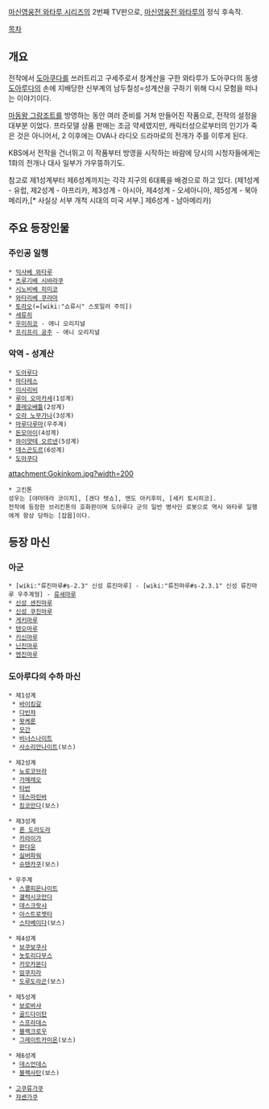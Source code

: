 [[마신영웅전 와타루 시리즈]]의 2번째 TV판으로, [[마신영웅전 와타루]]의 정식 후속작. 

[[목차]]

== 개요 ==
전작에서 [[도아쿠다]]를 쓰러트리고 구세주로서 창계산을 구한 와타루가 도아쿠다의 동생 [[도아루다]]의 손에 지배당한 신부계의 남두칠성=성계산을 구하기 위해 다시 모험을 떠나는 이야기이다. 

[[마동왕 그랑조트]]를 방영하는 동안 여러 준비를 거쳐 만들어진 작품으로, 전작의 설정을 대부분 이었다. 프라모델 상품 판매는 조금 약세였지만, 캐릭터성으로부터의 인기가 죽은 것은 아니어서, 2 이후에는 OVA나 라디오 드라마로의 전개가 주를 이루게 된다. 

KBS에서 전작을 건너뛰고 이 작품부터 방영을 시작하는 바람에 당시의 시청자들에게는 1화의 전개나 대사 일부가 갸우뚱하기도.

참고로 제1성계부터 제6성계까지는 각각 지구의 6대륙을 배경으로 하고 있다.
(제1성계 - 유럽, 제2성계 - 아프리카, 제3성계 - 아시아, 제4성계 - 오세아니아, 제5성계 - 북아메리카,[* 사실상 서부 개척 시대의 미국 서부.] 제6성계 - 남아메리카)

== 주요 등장인물 ==
=== 주인공 일행 ===
 * [[익사베 와타루]]
 * [[츠루기베 시바라쿠]]
 * [[시노비베 히미코]]
 * [[와타리베 쿠라마]]
 * [[토라오]](=[wiki:"쇼류시" 스포일러 주의])
 * [[세류히]]
 * [[우미히코]] - 애니 오리지널
 * [[프리프리 공주]] - 애니 오리지널

=== 악역 - 성계산 ===
 * [[도아루다]]
 * [[마다레스]]
 * [[이사리비]]
 * [[루이 오마카세]](1성계)
 * [[클레오배틀]](2성계)
 * [[오라 노무가나]](3성계)
 * [[마루다루마]](우주계)
 * [[돈모아이]](4성계)
 * [[와이얏테 오르넨]](5성계)
 * [[데스곤도르]](6성계)
 * [[도아쿠다]]

attachment:Gokinkom.jpg?width=200
 * 고킨톤
 성우는 [야마데라 코이치], [겐다 텟쇼], 엔도 아키후미, [세키 토시히코].
 전작에 등장한 브리킨톤의 호화판이며 도아루다 군의 일반 병사인 로봇으로 역시 와타루 일행에게 항상 당하는 [잡몹]이다.

== 등장 마신 ==
=== 아군 ===
 * [wiki:"류진마루#s-2.3" 신성 류진마루] - [wiki:"류진마루#s-2.3.1" 신성 류진마루 우주계형] - [[류세마루]]
 * [[신성 센진마루]]
 * [[신성 쿠진마루]]
 * [[게키마루]]
 * [[텐오마루]]
 * [[키신마루]]
 * [[닌진마루]]
 * [[엔진마루]]

=== 도아루다의 수하 마신 ===

 * 제1성계
  * [[바이킹갈]]
  * [[다빈챠]]
  * [[왓케룬]]
  * [[모간]]
  * [[비너스나이트]]
  * [[사소리안나이트]](보스)

 * 제2성계
  * [[뇨로코브라]]
  * [[가메레오]]
  * [[타반]]
  * [[데스마린바]]
  * [[킹코만다]](보스)

 * 제3성계
  * [[론 도라도라]]
  * [[카라이가]]
  * [[판다운]]
  * [[실버파워]]
  * [[슈텐카쿠]](보스)

 * 우주계
  * [[스콜피온나이트]]
  * [[갤럭시코만다]]
  * [[데스크랏샤]]
  * [[아스트로젯타]]
  * [[스타베이다]](보스)

 * 제4성계
  * [[보쿠보쿠사]]
  * [[놋토리다무스]]
  * [[카모카몬다]]
  * [[암쿠지라]]
  * [[도루도라곤]](보스)

 * 제5성계
  * [[보로바샤]]
  * [[골드다이탄]]
  * [[스프라데스]]
  * [[블랙크로우]]
  * [[그레이트카미온]](보스)

 * 제6성계
  * [[데스언데스]]
  * [[블랙사탄]](보스)

 * [[고쿠류가쿠]]
 * [[쟈센가쿠]]
